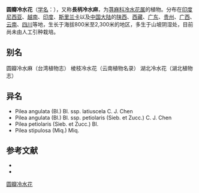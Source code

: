 {{Speciesbox
| name = 圆瓣冷水花
| status = 
| status_system = 
| image =
| genus = Pilea
| species = angulata
| authority = (Bl.) Bl.
| subdivision_ranks =[[亚种|亚种]]
| subdivision =
* 圆瓣冷水花 ''P. a.'' subsp. ''angulata''
* [[长柄冷水花|长柄冷水花]] ''P. a.'' subsp. ''petiolaris''
* [[华中冷水花|华中冷水花]] ''P. a.'' subsp. ''latiuscula''
}}

'''圆瓣冷水花'''（[[学名|学名]]：'''{{lang|la|''Pilea angulata''}}'''），又称'''長柄冷水麻'''，为[[荨麻科|荨麻科]][[冷水花属|冷水花属]]的植物。分布在[[印度尼西亚|印度尼西亚]]、[[越南|越南]]、[[印度|印度]]、[[斯里兰卡|斯里兰卡]]以及[[中国大陆|中国大陆]]的[[陕西|陕西]]、[[西藏|西藏]]、[[广东|广东]]、[[贵州|贵州]]、[[广西|广西]]、[[云南|云南]]、[[四川|四川]]等地，生长于海拔800米至2,300米的地区，多生于山坡阴湿处，目前尚未由人工引种栽培。

== 别名 ==
圆瓣冷水麻（台湾植物志） 棱枝冷水花（云南植物名录） 湖北冷水花（湖北植物志）

== 异名 ==
* Pilea angulata (Bl.) Bl. ssp. latiuscela C. J. Chen
* Pilea angulata (Bl.) Bl. ssp. petiolaris (Sieb. et Zucc.) C. J. Chen
* Pilea petiolaris (Sieb. et Zucc.) Bl.
* Pilea stipulosa (Miq.) Miq.

== 参考文献 ==
<div class="references-small">
* {{cite web| url =http://www.bioinfo.cn/db05/KmzwSpecies.php?action=view&id=23372| title =圆瓣冷水花（原亚种）| work =《中国高等植物数据库全库》| publisher =中国科学院微生物研究所| author =昆明植物研究所| accessdate =2009-02-25| deadurl =yes| archiveurl =https://web.archive.org/web/20160305094501/http://www.bioinfo.cn/db05/KmzwSpecies.php?action=view&id=23372| archivedate =2016-03-05}}
* {{TaiBNET| zh=長柄冷水麻 | id=204931 | binomial=Pilea angulata | authority=Blume Blume, 1856 | var= | accessdate=2013-01-24}}
</div>
{{Taxonbar|from=Q10926574}}

[[Category:冷水花属|圆瓣冷水花]]


{{植物小作品}}